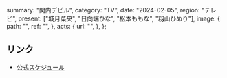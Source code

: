  summary: "関内デビル",
  category: "TV",
  date: "2024-02-05",
  region: "テレビ",
  present: ["城月菜央", "日向端ひな", "松本ももな", "籾山ひめり"],
  image: {
    path: "",
    ref: "",
  },
  acts: {
    url: "",
  },
};

## リンク

- [公式スケジュール](https://takanenonadeshiko.jp/?p=1723)
